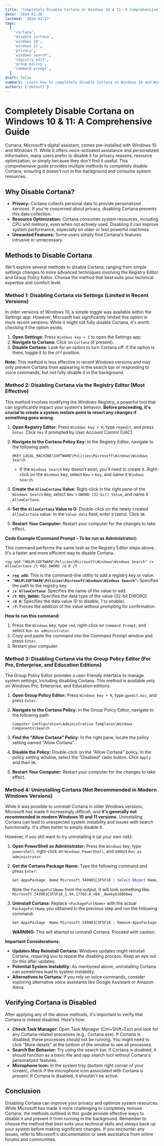 ```yaml
---
title: 'Completely Disable Cortana on Windows 10 & 11: A Comprehensive Guide'
date: '2024-01-26'
lastmod: '2024-01-27'
tags:
  [
    'cortana',
    'disable cortana',
    'windows 10',
    'windows 11',
    'privacy',
    'windows search',
    'registry edit',
    'group policy',
    'command prompt',
  ]
draft: false
summary: 'Learn how to completely disable Cortana on Windows 10 and Windows 11 for improved privacy and system performance using registry edits, group policy settings, and command-line instructions. Step-by-step guide included.'
authors: ['default']
---
```


# Completely Disable Cortana on Windows 10 & 11: A Comprehensive Guide

Cortana, Microsoft's digital assistant, comes pre-installed with Windows 10 and Windows 11. While it offers voice-activated assistance and personalized information, many users prefer to disable it for privacy reasons, resource optimization, or simply because they don't find it useful. This comprehensive guide provides multiple methods to completely disable Cortana, ensuring it doesn't run in the background and consume system resources.

## Why Disable Cortana?

- **Privacy:** Cortana collects personal data to provide personalized services. If you're concerned about privacy, disabling Cortana prevents this data collection.
- **Resource Optimization:** Cortana consumes system resources, including CPU and memory, even when not actively used. Disabling it can improve system performance, especially on older or less powerful machines.
- **Unwanted Features:** Some users simply find Cortana's features intrusive or unnecessary.

## Methods to Disable Cortana

We'll explore several methods to disable Cortana, ranging from simple settings changes to more advanced techniques involving the Registry Editor and Group Policy Editor. Choose the method that best suits your technical expertise and comfort level.

### Method 1: Disabling Cortana via Settings (Limited in Recent Versions)

In older versions of Windows 10, a simple toggle was available within the Settings app. However, Microsoft has significantly limited this option in more recent versions. While it might not fully disable Cortana, it's worth checking if the option exists.

1.  **Open Settings:** Press `Windows key + I` to open the Settings app.
2.  **Navigate to Cortana:** Click on `Cortana` (if present).
3.  **Disable Cortana:** Look for an option to turn Cortana off. If the option is there, toggle it to the `Off` position.

**Note:** This method is less effective in recent Windows versions and may only prevent Cortana from appearing in the search bar or responding to voice commands, but not fully disable it in the background.

### Method 2: Disabling Cortana via the Registry Editor (Most Effective)

This method involves modifying the Windows Registry, a powerful tool that can significantly impact your system's behavior. **Before proceeding, it's crucial to create a system restore point to revert any changes if something goes wrong.**

1.  **Open Registry Editor:** Press `Windows key + R`, type `regedit`, and press `Enter`. Click `Yes` if prompted by User Account Control (UAC).

2.  **Navigate to the Cortana Policy Key:** In the Registry Editor, navigate to the following path:

    ```
    HKEY_LOCAL_MACHINE\SOFTWARE\Policies\Microsoft\Windows\Windows Search
    ```

    - If the `Windows Search` key doesn't exist, you'll need to create it. Right-click on the `Windows` key, select `New` > `Key`, and name it `Windows Search`.

3.  **Create the `AllowCortana` Value:** Right-click in the right pane of the `Windows Search` key, select `New` > `DWORD (32-bit) Value`, and name it `AllowCortana`.

4.  **Set the `AllowCortana` Value to 0:** Double-click on the newly created `AllowCortana` value. In the `Value data` field, enter `0` (zero). Click `OK`.

5.  **Restart Your Computer:** Restart your computer for the changes to take effect.

**Code Example (Command Prompt - To be run as Administrator):**

This command performs the same task as the Registry Editor steps above. It's a faster and more efficient way to disable Cortana.

```plaintext
reg add "HKLM\SOFTWARE\Policies\Microsoft\Windows\Windows Search" /v AllowCortana /t REG_DWORD /d 0 /f
```

- **`reg add`:** This is the command-line utility to add a registry key or value.
- **`"HKLM\SOFTWARE\Policies\Microsoft\Windows\Windows Search"`:** Specifies the path to the registry key.
- **`/v AllowCortana`:** Specifies the name of the value to add.
- **`/t REG_DWORD`:** Specifies the data type of the value (32-bit DWORD).
- **`/d 0`:** Specifies the data value (0 to disable, 1 to enable).
- **`/f`:** Forces the addition of the value without prompting for confirmation.

**How to run this command:**

1.  Press the `Windows` key, type `cmd`, right-click on `Command Prompt`, and select `Run as administrator`.
2.  Copy and paste the command into the Command Prompt window and press `Enter`.
3.  Restart your computer.

### Method 3: Disabling Cortana via the Group Policy Editor (For Pro, Enterprise, and Education Editions)

The Group Policy Editor provides a user-friendly interface to manage system settings, including disabling Cortana. This method is available only on Windows Pro, Enterprise, and Education editions.

1.  **Open Group Policy Editor:** Press `Windows key + R`, type `gpedit.msc`, and press `Enter`.

2.  **Navigate to the Cortana Policy:** In the Group Policy Editor, navigate to the following path:

    ```
    Computer Configuration\Administrative Templates\Windows Components\Search
    ```

3.  **Find the "Allow Cortana" Policy:** In the right pane, locate the policy setting named "Allow Cortana".

4.  **Disable the Policy:** Double-click on the "Allow Cortana" policy. In the policy setting window, select the "Disabled" radio button. Click `Apply` and then `OK`.

5.  **Restart Your Computer:** Restart your computer for the changes to take effect.

### Method 4: Uninstalling Cortana (Not Recommended in Modern Windows Versions)

While it was possible to uninstall Cortana in older Windows versions, Microsoft has made it increasingly difficult, and **it's generally not recommended in modern Windows 10 and 11 versions.** Uninstalling Cortana can lead to unexpected system instability and issues with search functionality. It's often better to simply disable it.

However, if you still want to try uninstalling it (at your own risk):

1.  **Open PowerShell as Administrator:** Press the `Windows` key, type `powershell`, right-click on `Windows PowerShell`, and select `Run as administrator`.

2.  **Get the Cortana Package Name:** Type the following command and press `Enter`:

    ```powershell
    Get-AppxPackage -Name Microsoft.549981C3F5F10 | Select-Object Name, PackageFullName
    ```

    Note the `PackageFullName` from the output. It will look something like: `Microsoft.549981C3F5F10_1.94.17763.0_x64__8wekyb3d8bbwe`

3.  **Uninstall Cortana:** Replace `<PackageFullName>` with the actual `PackageFullName` you obtained in the previous step and run the following command:

    ```powershell
    Get-AppxPackage -Name Microsoft.549981C3F5F10 | Remove-AppxPackage
    ```

    **WARNING:** This will attempt to uninstall Cortana. Proceed with caution.

**Important Considerations:**

- **Updates May Reinstall Cortana:** Windows updates might reinstall Cortana, requiring you to repeat the disabling process. Keep an eye out for this after updates.
- **Potential System Instability:** As mentioned above, uninstalling Cortana can sometimes lead to system instability.
- **Alternatives to Cortana:** If you rely on voice commands, consider exploring alternative voice assistants like Google Assistant or Amazon Alexa.

## Verifying Cortana is Disabled

After applying any of the above methods, it's important to verify that Cortana is indeed disabled. Here's how:

- **Check Task Manager:** Open Task Manager (Ctrl+Shift+Esc) and look for any Cortana-related processes (e.g., Cortana.exe). If Cortana is disabled, these processes should not be running. You might need to click "More details" at the bottom of the window to see all processes.
- **Search Bar Behavior:** Try using the search bar. If Cortana is disabled, it should function as a basic file and app search tool without Cortana's personalized features.
- **Microphone Icon:** In the system tray (bottom right corner of your screen), check if the microphone icon associated with Cortana is present. If Cortana is disabled, it shouldn't be active.

## Conclusion

Disabling Cortana can improve your privacy and optimize system resources. While Microsoft has made it more challenging to completely remove Cortana, the methods outlined in this guide provide effective ways to disable it and prevent it from running in the background. Remember to choose the method that best suits your technical skills and always back up your system before making significant changes. If you encounter any issues, refer to Microsoft's documentation or seek assistance from online forums and communities.
